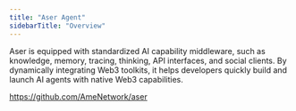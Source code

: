 ```yaml
---
title: "Aser Agent"
sidebarTitle: "Overview"
---
```


Aser is equipped with standardized AI capability middleware, such as knowledge, memory, tracing, thinking, API interfaces, and social clients. By dynamically integrating Web3 toolkits, it helps developers quickly build and launch AI agents with native Web3 capabilities.

https://github.com/AmeNetwork/aser